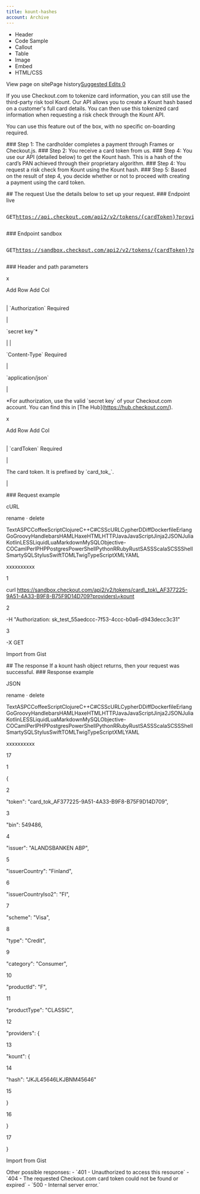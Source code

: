 ```yaml
---
title: kount-hashes
account: Archive
---
```


*   Header
*   Code Sample
*   Callout
*   Table
*   Image
*   Embed
*   HTML/CSS

View page on sitePage history[Suggested Edits 0](/project/checkoutdocs-legacy/v1.9/suggested)

If you use Checkout.com to tokenize card information, you can still use the third-party risk tool Kount. Our API allows you to create a Kount hash based on a customer's full card details. You can then use this tokenized card information when requesting a risk check through the Kount API. 

You can use this feature out of the box, with no specific on-boarding required. 

\### <span class="step\_hl">Step 1:</span> The cardholder completes a payment through Frames or Checkout.js. ### <span class="step\_hl">Step 2:</span> You receive a card token from us. ### <span class="step\_hl">Step 4:</span> You use our API (detailed below) to get the Kount hash. This is a hash of the card’s PAN achieved through their proprietary algorithm. ### <span class="step\_hl">Step 4:</span> You request a risk check from Kount using the Kount hash. ### <span class="step\_hl">Step 5:</span> Based on the result of step 4, you decide whether or not to proceed with creating a payment using the card token. 

\## The request Use the details below to set up your request. ### Endpoint live <pre class="api-header-long-url"><p class="api-header"><span class="get-tag">GET</span>https://api.checkout.com/api2/v2/tokens/{cardToken}?providers=kount</p></pre> ### Endpoint sandbox <pre class="api-header-long-url"><p class="api-header"><span class="get-tag">GET</span>https://sandbox.checkout.com/api2/v2/tokens/{cardToken}?providers=kount</p></pre> ### Header and path parameters 

 x     

Add Row Add Col

|  |  |
| --- | --- |
| 
\`Authorization\` <span class="req-def">Required</span> 

 | 

\`secret key\`\* 

 |
| 

\`Content-Type\` <span class="req-def">Required</span> 

 | 

\`application/json\` 

 |

\*For authorization, use the valid \`secret key\` of your Checkout.com account. You can find this in \[The Hub\](https://hub.checkout.com/). 

 x     

Add Row Add Col

|  |  |
| --- | --- |
| 
\`cardToken\` <span class="req-def">Required</span> 

 | 

The card token. It is prefixed by \`card\_tok\_\`. 

 |

\### Request example 

cURL

rename · delete

TextASPCCoffeeScriptClojureC++C#CSScURLCypherDDiffDockerfileErlangGoGroovyHandlebarsHAMLHaxeHTMLHTTPJavaJavaScriptJinja2JSONJuliaKotlinLESSLiquidLuaMarkdownMySQLObjective-COCamlPerlPHPPostgresPowerShellPythonRRubyRustSASSScalaSCSSShellSmartySQLStylusSwiftTOMLTwigTypeScriptXMLYAML

xxxxxxxxxx

1

curl https://sandbox.checkout.com/api2/v2/tokens/card\_tok\_AF377225-9A51-4A33-B9F8-B75F9D14D709?providers\=kount

2

 \-H "Authorization: sk\_test\_55aedccc-7f53-4ccc-b0a6-d943decc3c31"

3

 \-X GET

Import from Gist

\## The response If a kount hash object returns, then your request was successful. ### Response example 

JSON

rename · delete

TextASPCCoffeeScriptClojureC++C#CSScURLCypherDDiffDockerfileErlangGoGroovyHandlebarsHAMLHaxeHTMLHTTPJavaJavaScriptJinja2JSONJuliaKotlinLESSLiquidLuaMarkdownMySQLObjective-COCamlPerlPHPPostgresPowerShellPythonRRubyRustSASSScalaSCSSShellSmartySQLStylusSwiftTOMLTwigTypeScriptXMLYAML

xxxxxxxxxx

17

1

{

2

 "token": "card\_tok\_AF377225-9A51-4A33-B9F8-B75F9D14D709",

3

 "bin": 549486,

4

 "issuer": "ALANDSBANKEN ABP",

5

 "issuerCountry": "Finland",

6

 "issuerCountryIso2": "FI",

7

 "scheme": "Visa",

8

 "type": "Credit",

9

 "category": "Consumer",

10

 "productId": "F",

11

 "productType": "CLASSIC",

12

 "providers": {

13

 "kount": {

14

 "hash": "JKJL45646LKJBNM45646"

15

 }

16

 }

17

}

Import from Gist

Other possible responses: - \`401 - Unauthorized to access this resource\` - \`404 - The requested Checkout.com card token could not be found or expired\` - \`500 - Internal server error.\`